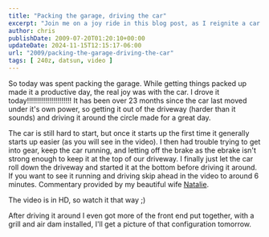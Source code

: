 ```yaml
---
title: "Packing the garage, driving the car"
excerpt: "Join me on a joy ride in this blog post, as I reignite a car after 23 months, register the struggles and celebrate the small victories."
author: chris
publishDate: 2009-07-20T01:20:10+00:00
updateDate: 2024-11-15T12:15:17-06:00
url: "2009/packing-the-garage-driving-the-car"
tags: [ 240z, datsun, video ]
---
```


So today was spent packing the garage. While getting things packed up made it a productive day, the real joy was with the car. I drove it today!!!!!!!!!!!!!!!!!!!!!! It has been over 23 months since the car last moved under it's own power, so getting it out of the driveway (harder than it sounds) and driving it around the circle made for a great day.

The car is still hard to start, but once it starts up the first time it generally starts up easier (as you will see in the video). I then had trouble trying to get into gear, keep the car running, and letting off the brake as the ebrake isn't strong enough to keep it at the top of our driveway. I finally just let the car roll down the driveway and started it at the bottom before driving it around. If you want to see it running and driving skip ahead in the video to around 6 minutes. Commentary provided by my beautiful wife [Natalie](https://www.nataliehammond.com).

The video is in HD, so watch it that way ;)

<YouTubeEmbed videoId="pbd7GbTyAiU" title="Project240z Tearing up the Neighborhood" publishDate="2009-07-20T01:20:10+00:00" description="I spent 9 hours in the garage today, mainly packing things up for the move, but also working on getting the 240Z ready for the trailer ride to Colorado. I wanted to drive it around the neighborhood once, so here's the video. Skip to minute 6 to see if running, I had some trouble getting it started." />

After driving it around I even got more of the front end put together, with a grill and air dam installed, I'll get a picture of that configuration tomorrow.


